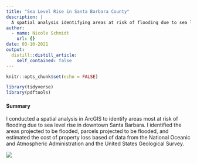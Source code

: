 ```yaml
---
title: "Sea Level Rise in Santa Barbara County"
description: |
  A spatial analysis identifying areas at risk of flooding due to sea level rise in downtown Santa Barbara. 
author:
  - name: Nicole Schmidt
    url: {}
date: 03-10-2021
output:
  distill::distill_article:
    self_contained: false
---
```



```r
knitr::opts_chunk$set(echo = FALSE)

library(tidyverse)
library(pdftools)

```

#### Summary
I conducted a spatial analysis in ArcGIS to identify areas most at risk of flooding due to sea level rise in downtown Santa Barbara. I identified the areas projected to be flooded, parcels projected to be flooded, and estimated the cost of property loss based of data from the National Oceanic and Atmospheric Administration and the United States Geological Survey.

![](0001.jpg)
